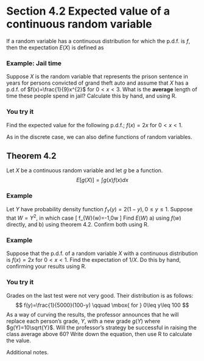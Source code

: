 # Section 4.2 Expected value of a continuous random variable

If a random variable has a continuous distribution for which the p.d.f. is $f$, then the expectation $E(X)$ is defined as


### Example: Jail time
Suppose $X$ is the random variable that represents the prison sentence in years for persons convicted of grand theft auto and assume that $X$ has a p.d.f. of $f(x)=\frac{1}{9}x^{2}$ for $0<x<3$. What is the **average** length of time these people spend in jail? Calculate this by hand, and using R. 

\vspace{3cm}

### You try it
Find the expected value for the following p.d.f.; $f(x)=2x$ for $0<x<1$.

\vspace{5cm}

\newpage

As in the discrete case, we can also define functions of random variables. 

## Theorem 4.2

Let $X$ be a continuous random variable and let $g$ be a function.
$$
E[g(X)]=\int g(x)f(x)dx
$$

### Example
Let $Y$ have probability density function $f_{Y}(y)=2(1-y), 0\leq y\leq 1$.  Suppose that $W=Y^{2}$, in which case
\[
f_{W}(w)=\frac{1}{\sqrt{w}}-1,0\leq w\leq1
\]
Find $E(W)$ a) using $f(w)$ directly, and b) using theorem 4.2. Confirm both using R. 



\newpage
### Example
Suppose that the p.d.f. of a random variable $X$ with a continuous distribution is $f(x)=2x$ for $0<x<1$. Find the expectation of $1/X$. Do this by hand, confirming your results using R. 

\vspace{5cm}
### You try it
Grades on the last test were not very good. Their distribution is as follows:
$$
f(y)=\frac{1}{5000}(100-y) \qquad \mbox{ for } 0\leq y\leq 100
$$
As a way of curving the results, the professor announces that he will replace each person's grade, $Y$, with a new grade $g(Y)$ where $g(Y)=10\sqrt{Y}$. Will the professor's strategy be successful in raising the class average above 60? Write down the equation, then use R to calculate the value. 
 
\newpage
Additional notes.

